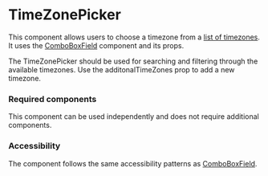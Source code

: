 <Meta title="Components/TimeZonePicker/TimeZonePicker" />

# TimeZonePicker

This component allows users to choose a timezone from a [list of timezones](https://github.com/yury-dymov/react-bootstrap-timezone-picker/blob/master/src/timezones.json). 
It uses the [ComboBoxField](./?path=/docs/form-comboboxfield--default) component and its props. 

The TimeZonePicker should be used for searching and filtering through the available timezones. Use the additonalTimeZones prop to add a new timezone.

### Required components

This component can be used independently and does not require additional components. 

### Accessibility

The component follows the same accessibility patterns as [ComboBoxField](./?path=/docs/form-comboboxfield--default).